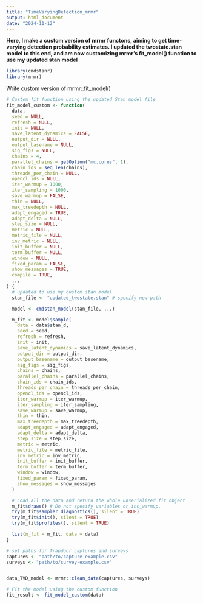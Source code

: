 ```yaml
---
title: "TimeVaryingDetection_mrmr"
output: html_document
date: "2024-11-12"
---
```



**Here, I make a custom version of mrmr functons, aiming to get time-varying detection probability estimates. I updated the twostate.stan model to this end, and am now customizing mrmr's fit_model() function to use my updated stan model**

```r

library(cmdstanr)
library(mrmr)

```

Write custom version of mrmr::fit_model()

```r

# Custom fit function using the updated Stan model file
fit_model_custom <- function(
  data,
  seed = NULL,
  refresh = NULL,
  init = NULL,
  save_latent_dynamics = FALSE,
  output_dir = NULL,
  output_basename = NULL,
  sig_figs = NULL,
  chains = 4,
  parallel_chains = getOption("mc.cores", 1),
  chain_ids = seq_len(chains),
  threads_per_chain = NULL,
  opencl_ids = NULL,
  iter_warmup = 1000,
  iter_sampling = 1000,
  save_warmup = FALSE,
  thin = NULL,
  max_treedepth = NULL,
  adapt_engaged = TRUE,
  adapt_delta = NULL,
  step_size = NULL,
  metric = NULL,
  metric_file = NULL,
  inv_metric = NULL,
  init_buffer = NULL,
  term_buffer = NULL,
  window = NULL,
  fixed_param = FALSE,
  show_messages = TRUE,
  compile = TRUE,
  ...
) {
  # updated to use my custom stan model
  stan_file <- "updated_twostate.stan" # specify new path

  model <- cmdstan_model(stan_file, ...)

  m_fit <- model$sample(
    data = data$stan_d,
    seed = seed,
    refresh = refresh,
    init = init,
    save_latent_dynamics = save_latent_dynamics,
    output_dir = output_dir,
    output_basename = output_basename,
    sig_figs = sig_figs,
    chains = chains,
    parallel_chains = parallel_chains,
    chain_ids = chain_ids,
    threads_per_chain = threads_per_chain,
    opencl_ids = opencl_ids,
    iter_warmup = iter_warmup,
    iter_sampling = iter_sampling,
    save_warmup = save_warmup,
    thin = thin,
    max_treedepth = max_treedepth,
    adapt_engaged = adapt_engaged,
    adapt_delta = adapt_delta,
    step_size = step_size,
    metric = metric,
    metric_file = metric_file,
    inv_metric = inv_metric,
    init_buffer = init_buffer,
    term_buffer = term_buffer,
    window = window,
    fixed_param = fixed_param,
    show_messages = show_messages
  )

  # Load all the data and return the whole unserialized fit object
  m_fit$draws() # Do not specify variables or inc_warmup.
  try(m_fit$sampler_diagnostics(), silent = TRUE)
  try(m_fit$init(), silent = TRUE)
  try(m_fit$profiles(), silent = TRUE)

  list(m_fit = m_fit, data = data)
}

```



```r

# set paths for Trapdoor captures and surveys
captures <- "path/to/capture-example.csv"  
surveys <- "path/to/survey-example.csv"   


data_TVD_model <- mrmr::clean_data(captures, surveys)

# Fit the model using the custom function
fit_result <- fit_model_custom(data)

```












